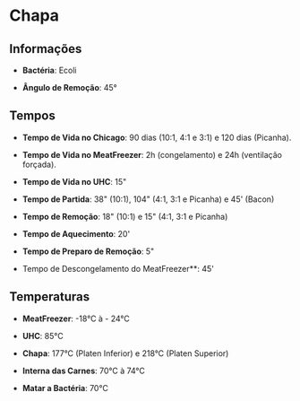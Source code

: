 # Chapa

## Informações

- **Bactéria**: Ecoli

- **Ângulo de Remoção**: 45°

## Tempos

- **Tempo de Vida no Chicago**: 90 dias (10:1, 4:1 e 3:1) e 120 dias (Picanha).

- **Tempo de Vida no MeatFreezer**: 2h (congelamento) e 24h (ventilação forçada).

- **Tempo de Vida no UHC**: 15"

- **Tempo de Partida**: 38" (10:1), 104" (4:1, 3:1 e Picanha) e 45' (Bacon) 

- **Tempo de Remoção**: 18" (10:1) e 15" (4:1, 3:1 e Picanha) 

- **Tempo de Aquecimento**: 20'

- **Tempo de Preparo de Remoção**: 5"

- Tempo de Descongelamento do MeatFreezer**: 45'

## Temperaturas

- **MeatFreezer**: -18°C à - 24°C

- **UHC**: 85°C

- **Chapa**: 177°C (Platen Inferior) e 218°C (Platen Superior)

- **Interna das Carnes**: 70°C à 74°C

- **Matar a Bactéria**: 70°C

